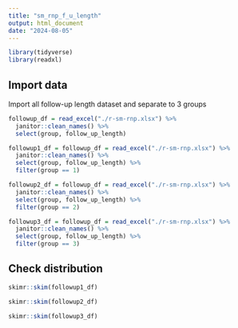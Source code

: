 ```yaml
---
title: "sm_rnp_f_u_length"
output: html_document
date: "2024-08-05"
---
```


```r
library(tidyverse)
library(readxl)
```

## Import data

Import all follow-up length dataset and separate to 3 groups

```r
followup_df = read_excel("./r-sm-rnp.xlsx") %>% 
  janitor::clean_names() %>% 
  select(group, follow_up_length)

followup1_df = followup_df = read_excel("./r-sm-rnp.xlsx") %>% 
  janitor::clean_names() %>% 
  select(group, follow_up_length) %>% 
  filter(group == 1)

followup2_df = followup_df = read_excel("./r-sm-rnp.xlsx") %>% 
  janitor::clean_names() %>% 
  select(group, follow_up_length) %>% 
  filter(group == 2)

followup3_df = followup_df = read_excel("./r-sm-rnp.xlsx") %>% 
  janitor::clean_names() %>% 
  select(group, follow_up_length) %>% 
  filter(group == 3)
```

## Check distribution

```r
skimr::skim(followup1_df)

skimr::skim(followup2_df)

skimr::skim(followup3_df)
```

